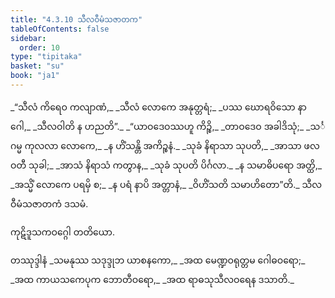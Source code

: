 ```yaml
---
title: "4.3.10 သီလဝီမံသဇာတက"
tableOfContents: false
sidebar:
  order: 10
type: "tipitaka"
basket: "su"
book: "ja1"
---
```



<DynamicBreadcrumb />

<Division number="117" book="ja1" e="ch" v="22" p="108">

<Paragraph number="1032" type="verses" book="ja1">
_“သီလံ ကိရေဝ ကလျာဏံ,_  
_သီလံ လောကေ အနုတ္တရံ;_  
_ပဿ ဃောရဝိသော နာဂေါ,_  
_သီလဝါတိ န ဟညတိ”._  

</Paragraph>

</Division>
<Division number="118" book="ja1" e="ch" v="22" p="108">

<Paragraph number="1033" type="verses" book="ja1">
_“ယာဝဒေဝဿဟူ ကိဉ္စိ,_  
_တာဝဒေဝ အခါဒိသုံ;_  
_သင်္ဂမ္မ ကုလလာ လောကေ,_  
_န ဟိံသန္တိ အကိဉ္စနံ._  

</Paragraph>

</Division>
<Division number="119" book="ja1" e="ch" v="22" p="108">

<Paragraph number="1034" type="verses" book="ja1">
_သုခံ နိရာသာ သုပတိ,_  
_အာသာ ဖလဝတီ သုခါ;_  
_အာသံ နိရာသံ ကတွာန,_  
_သုခံ သုပတိ ပိင်္ဂလာ._  

</Paragraph>

</Division>
<Division number="120" book="ja1" e="ch" v="22" p="108">

<Paragraph number="1035" type="verses" book="ja1">
_န သမာဓိပရော အတ္ထိ,_  
_အသ္မိံ လောကေ ပရမှိ စ;_  
_န ပရံ နာပိ အတ္တာနံ,_  
_ဝိဟိံသတိ သမာဟိတော”တိ._  


</Paragraph>
</Division>

<Paragraph number="1036" type="center" book="ja1">
သီလဝီမံသဇာတကံ ဒသမံ.

  
ကုဋိဒူသကဝဂ္ဂေါ တတိယော.



</Paragraph>

<Paragraph number="1037" type="center" book="ja1">
တဿုဒ္ဒါနံ


</Paragraph>

<Paragraph number="1038" type="verses" book="ja1">
_သမနုဿ သဒုဒ္ဒုဘ ယာစနကော,_  
_အထ မေဏ္ဍဝရုတ္တမ ဂေါဓဝရော;_  
_အထ ကာယသကေပုက ဘောတီဝရော,_  
_အထ ရာဓသုသီလဝရေန ဒသာတိ._
</Paragraph>